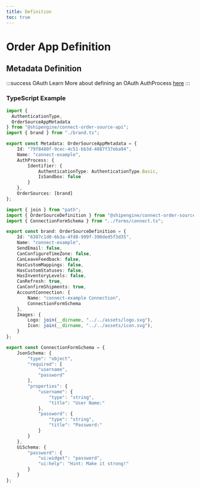 ---
title: Definition
toc: true
---

# Order App Definition



## Metadata Definition
<JsonSchema
  definitionId="orders" 
  pointer="#/components/schemas/OrderAppSchema"
/>

:::success OAuth
Learn More about defining an OAuth AuthProcess [here](../oauth/index.md)
:::

### TypeScript Example
```TypeScript definition/index.ts
import { 
  AuthenticationType,
  OrderSourceAppMetadata
} from "@shipengine/connect-order-source-api";
import { brand } from "./brand.ts";

export const Metadata: OrderSourceAppMetadata = {
    Id: "79f8480f-9cec-4c51-bb3d-4887f37eba94",
    Name: "connect-example",
    AuthProcess: {
        Identifier: {
            AuthenticationType: AuthenticationType.Basic,
            IsSandbox: false
        }
    },
    OrderSources: [brand]
};
```
```TypeScript definition/brand.ts
import { join } from "path";
import { OrderSourceDefinition } from "@shipengine/connect-order-source-api";
import { ConnectionFormSchema } from "../forms/connect.ts";

export const brand: OrderSourceDefinition = {
    Id: "6387c1d0-6b3a-4fd8-999f-390ded5f3d35",
    Name: "connect-example",
    SendEmail: false,
    CanConfigureTimeZone: false,
    CanLeaveFeedback: false,
    HasCustomMappings: false,
    HasCustomStatuses: false,
    HasInventoryLevels: false,
    CanRefresh: true,
    CanConfirmShipments: true,
    AccountConnection: {
        Name: "connect-example Connection",
        ConnectionFormSchema
    },
    Images: {
        Logo: join(__dirname, "../../assets/logo.svg"),
        Icon: join(__dirname, "../../assets/icon.svg"),
    }
};
```
```TypeScript forms/connect.ts
export const ConnectionFormSchema = {
    JsonSchema: {
        "type": "object",
        "required": [
            "username",
            "password"
        ],
        "properties": {
            "username": {
                "type": "string",
                "title": "User Name:"
            },
            "password": {
                "type": "string",
                "title": "Password:"
            }
        }
    },
    UiSchema: {
        "password": {
            "ui:widget": "password",
            "ui:help": "Hint: Make it strong!"
        }
    }
};
```
